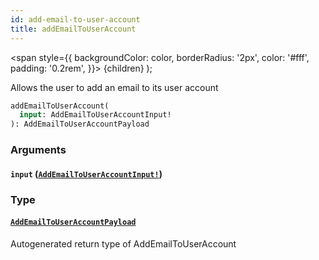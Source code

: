 ```yaml
---
id: add-email-to-user-account
title: addEmailToUserAccount
---
```


<span
style={{
      backgroundColor: color,
      borderRadius: '2px',
      color: '#fff',
      padding: '0.2rem',
    }}>
{children}
</span>
);

Allows the user to add an email to its user account

```graphql
addEmailToUserAccount(
  input: AddEmailToUserAccountInput!
): AddEmailToUserAccountPayload

```

### Arguments

#### `input` ([`AddEmailToUserAccountInput!`](/api/inputs/add-email-to-user-account-input))

### Type

#### [`AddEmailToUserAccountPayload`](/api/objects/add-email-to-user-account-payload)

Autogenerated return type of AddEmailToUserAccount
